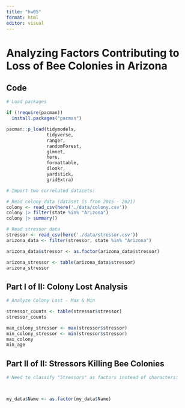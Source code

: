 ```yaml
---
title: "hw05"
format: html
editor: visual
---
```


# Analyzing Factors Contributing to Loss of Bee Colonies in Arizona

## Code

```r

# Load packages

if (!require(pacman))
  install.packages("pacman")

pacman::p_load(tidymodels,
               tidyverse,
               ranger,
               randomForest,
               glmnet,
               here,
               formattable,
               dlookr,
               yardstick,
               gridExtra)
```

```r

# Import two correlated datasets: 

# Read colony data (dataset is from 2015 - 2021)
colony <- read_csv(here('./data/colony.csv'))
colony |> filter(state %in% "Arizona")
colony |> summary()

# Read stressor data
stressor <- read_csv(here('./data/stressor.csv'))
arizona_data <- filter(stressor, state %in% "Arizona")

arizona_data$stressor <- as.factor(arizona_data$stressor)

arizona_stressor <- table(arizona_data$stressor)
arizona_stressor
```

## Part I of II: Colony Lost Analysis

```r

# Analyze Colony Lost - Max & Min 

stressor_counts <- table(stressor$stressor)
stressor_counts

max_colony_stressor <- max(stressor$stressor)
min_colony_stressor <- min(stressor$stressor)
max_colony
min_age
```

## Part II of II: Stressors Killing Bee Colonies

```r

# Need to classify "Stressors" as factors instead of characters:



my_data$Name <- as.factor(my_data$Name)
```
